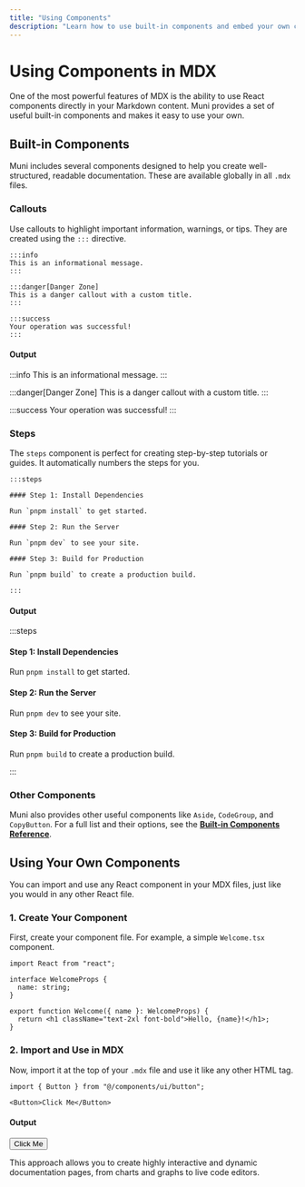 ```yaml
---
title: "Using Components"
description: "Learn how to use built-in components and embed your own custom React components within your MDX content."
---
```


# Using Components in MDX

One of the most powerful features of MDX is the ability to use React components directly in your Markdown content. Muni provides a set of useful built-in components and makes it easy to use your own.

## Built-in Components

Muni includes several components designed to help you create well-structured, readable documentation. These are available globally in all `.mdx` files.

### Callouts

Use callouts to highlight important information, warnings, or tips. They are created using the `:::` directive.

```mdx
:::info
This is an informational message.
:::

:::danger[Danger Zone]
This is a danger callout with a custom title.
:::

:::success
Your operation was successful!
:::
```

#### Output

:::info
This is an informational message.
:::

:::danger[Danger Zone]
This is a danger callout with a custom title.
:::

:::success
Your operation was successful!
:::

### Steps

The `steps` component is perfect for creating step-by-step tutorials or guides. It automatically numbers the steps for you.

```mdx
:::steps

#### Step 1: Install Dependencies

Run `pnpm install` to get started.

#### Step 2: Run the Server

Run `pnpm dev` to see your site.

#### Step 3: Build for Production

Run `pnpm build` to create a production build.

:::
```

#### Output

:::steps

#### Step 1: Install Dependencies

Run `pnpm install` to get started.

#### Step 2: Run the Server

Run `pnpm dev` to see your site.

#### Step 3: Build for Production

Run `pnpm build` to create a production build.

:::

### Other Components

Muni also provides other useful components like `Aside`, `CodeGroup`, and `CopyButton`. For a full list and their options, see the [**Built-in Components Reference**](/docs/api/built-in-components).

## Using Your Own Components

You can import and use any React component in your MDX files, just like you would in any other React file.

### 1. Create Your Component

First, create your component file. For example, a simple `Welcome.tsx` component.

```tsx [components/Welcome.tsx]
import React from "react";

interface WelcomeProps {
  name: string;
}

export function Welcome({ name }: WelcomeProps) {
  return <h1 className="text-2xl font-bold">Hello, {name}!</h1>;
}
```

### 2. Import and Use in MDX

Now, import it at the top of your `.mdx` file and use it like any other HTML tag.

```mdx
import { Button } from "@/components/ui/button";

<Button>Click Me</Button>
```

#### Output


<Button>Click Me</Button>

This approach allows you to create highly interactive and dynamic documentation pages, from charts and graphs to live code editors.
